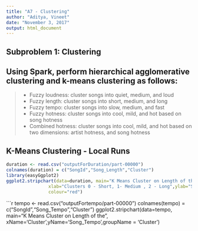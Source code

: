 ```yaml
---
title: "A7 - Clustering"
author: "Aditya, Vineet"
date: "November 3, 2017"
output: html_document
---
```


 
## Subproblem 1: Clustering
## Using Spark, perform hierarchical agglomerative clustering and k-means clustering as follows:
>
  + Fuzzy loudness: cluster songs into quiet, medium, and loud
  + Fuzzy length: cluster songs into short, medium, and long
  + Fuzzy tempo: cluster songs into slow, medium, and fast
  + Fuzzy hotness: cluster songs into cool, mild, and hot based on song hotness
  + Combined hotness: cluster songs into cool, mild, and hot based on two dimensions: artist hotness, and song hotness
  
## K-Means Clustering - Local Runs
```r
duration <- read.csv("outputForDuration/part-00000")
colnames(duration) = c("SongId","Song_Length","Cluster")
library(easyGgplot2)
ggplot2.stripchart(data=duration, main="K Means Cluster on Length of the", xName='Cluster',yName='Song_Length',groupName = 'Cluster',
                xlab="Clusters 0 - Short, 1- Medium , 2 - Long",ylab="Song Length in Seconds",
                colour="red")
```

```r
tempo <- read.csv("outputFortempo/part-00000")
colnames(tempo) = c("SongId","Song_Tempo","Cluster")
ggplot2.stripchart(data=tempo, main="K Means Cluster on Length of the", xName='Cluster',yName='Song_Tempo',groupName = 'Cluster')

